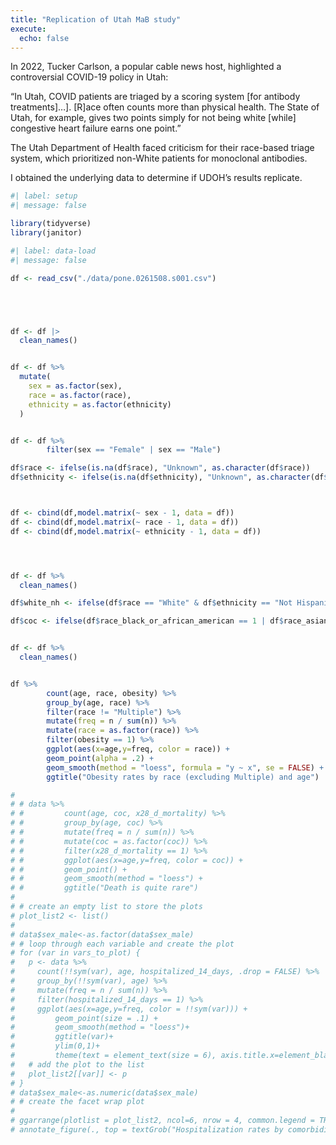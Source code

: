 ```yaml
---
title: "Replication of Utah MaB study"
execute: 
  echo: false
---
```

In 2022, Tucker Carlson, a popular cable news host, highlighted a controversial COVID-19 policy in Utah:

"In Utah, COVID patients are triaged by a scoring system [for antibody treatments]...]. [R]ace often counts more than physical health. The State of Utah, for example, gives two points simply for not being white [while] congestive heart failure earns one point."

The Utah Department of Health faced criticism for their race-based triage system, which prioritized non-White patients for monoclonal antibodies.

I obtained the underlying data to determine if UDOH's results replicate.



```r
#| label: setup
#| message: false

library(tidyverse)
library(janitor)

```


```r
#| label: data-load
#| message: false

df <- read_csv("./data/pone.0261508.s001.csv")





df <- df |> 
  clean_names()


df <- df %>%
  mutate(
    sex = as.factor(sex),
    race = as.factor(race),
    ethnicity = as.factor(ethnicity)
  )


df <- df %>% 
        filter(sex == "Female" | sex == "Male") 

df$race <- ifelse(is.na(df$race), "Unknown", as.character(df$race))
df$ethnicity <- ifelse(is.na(df$ethnicity), "Unknown", as.character(df$ethnicity))



df <- cbind(df,model.matrix(~ sex - 1, data = df))
df <- cbind(df,model.matrix(~ race - 1, data = df))
df <- cbind(df,model.matrix(~ ethnicity - 1, data = df))




df <- df %>%
  clean_names()

df$white_nh <- ifelse(df$race == "White" & df$ethnicity == "Not Hispanic, Latino, or Spanish Origin", 1, 0)

df$coc <- ifelse(df$race_black_or_african_american == 1 | df$race_asian ==1 | df$race_american_indian_or_alaska_native == 1 | df$race_multiple == 1 | df$race_native_hawaiian_or_pacific_islander == 1 | df$ethnicity_hispanic_latino_or_spanish_origin == 1, 1, 0)


df <- df %>%
  clean_names()



```


```r
df %>% 
        count(age, race, obesity) %>% 
        group_by(age, race) %>% 
        filter(race != "Multiple") %>% 
        mutate(freq = n / sum(n)) %>% 
        mutate(race = as.factor(race)) %>% 
        filter(obesity == 1) %>% 
        ggplot(aes(x=age,y=freq, color = race)) +
        geom_point(alpha = .2) +
        geom_smooth(method = "loess", formula = "y ~ x", se = FALSE) +
        ggtitle("Obesity rates by race (excluding Multiple) and age")
```

```r

# 
# # data %>% 
# #         count(age, coc, x28_d_mortality) %>% 
# #         group_by(age, coc) %>% 
# #         mutate(freq = n / sum(n)) %>% 
# #         mutate(coc = as.factor(coc)) %>% 
# #         filter(x28_d_mortality == 1) %>% 
# #         ggplot(aes(x=age,y=freq, color = coc)) +
# #         geom_point() +
# #         geom_smooth(method = "loess") +
# #         ggtitle("Death is quite rare")
# 
# # create an empty list to store the plots
# plot_list2 <- list()
# 
# data$sex_male<-as.factor(data$sex_male)
# # loop through each variable and create the plot
# for (var in vars_to_plot) {
#   p <- data %>%
#     count(!!sym(var), age, hospitalized_14_days, .drop = FALSE) %>%
#     group_by(!!sym(var), age) %>%
#     mutate(freq = n / sum(n)) %>% 
#     filter(hospitalized_14_days == 1) %>% 
#     ggplot(aes(x=age,y=freq, color = !!sym(var))) +
#         geom_point(size = .1) +
#         geom_smooth(method = "loess")+
#         ggtitle(var)+
#         ylim(0,1)+
#         theme(text = element_text(size = 6), axis.title.x=element_blank(), axis.text.x=element_blank(), axis.ticks.x=element_blank(), axis.title.y=element_blank(), axis.text.y=element_blank(), axis.ticks.y=element_blank(), panel.spacing = unit(0.1, "lines"), legend.position = "none")
#   # add the plot to the list
#   plot_list2[[var]] <- p
# }
# data$sex_male<-as.numeric(data$sex_male)
# # create the facet wrap plot
# 
# ggarrange(plotlist = plot_list2, ncol=6, nrow = 4, common.legend = TRUE, legend="bottom") %>% 
# annotate_figure(., top = textGrob("Hospitalization rates by comorbidity and age"))
```








